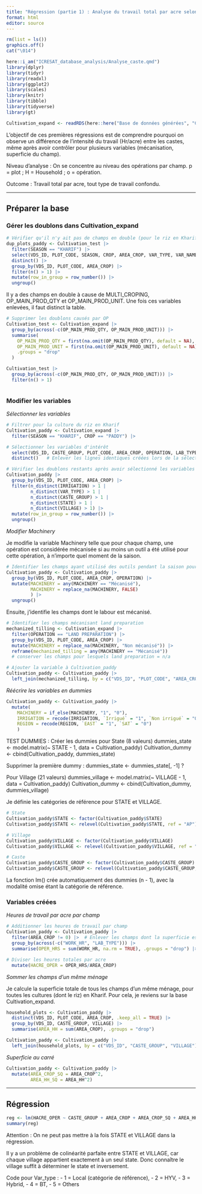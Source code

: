 ```yaml
---
title: "Régression (partie 1) : Analyse du travail total par acre selon la caste"
format: html
editor: source
---
```


```r
rm(list = ls())
graphics.off()
cat("\014")
```

```r
here::i_am("ICRESAT_database_analysis/Analyse_caste.qmd")
library(dplyr)
library(tidyr)
library(readxl)
library(ggplot2)
library(scales)
library(knitr)
library(tibble)
library(tidyverse)
library(gt)
```

```r
Cultivation_expand <- readRDS(here::here("Base de données générées", "Cultivation_expand", "Cultivation_expand.rds"))
```


L'objectif de ces premières régressions est de comprendre pourquoi on observe un différence de l'intensité du travail (Hr/acre) entre les castes, même après avoir contrôler pour plusieurs variables (mécanisation, superficie du champ). 

Niveau d'analyse : On se concentre au niveau des opérations par champ. 
p = plot ; H = Household ; o = opération. 

Outcome : Travail total par acre, tout type de travail confondu. 



********************************************************************************

## Préparer la base

### Gérer les doublons dans Cultivation_expand

```r
# Vérifier qu'il n'y ait pas de champs en double (pour le riz en Kharif)
dup_plots_paddy <- Cultivation_test |>
  filter(SEASON == "KHARIF") |>
  select(VDS_ID, PLOT_CODE, SEASON, CROP, AREA_CROP, VAR_TYPE, VAR_NAME, REGION, STATE, VILLAGE, CASTE_GROUP, CASTE, IRRI_CROP, IRRIGATION, CROP_ID, MULTI_CROPING, OP_MAIN_PROD_QTY, OP_MAIN_PROD_UNIT) |>
  distinct() |>
  group_by(VDS_ID, PLOT_CODE, AREA_CROP) |>
  filter(n() > 1) |>
  mutate(row_in_group = row_number()) |> 
  ungroup()
```

Il y a des champs en double à cause de MULTI_CROPING, OP_MAIN_PROD_QTY et OP_MAIN_PROD_UNIT. Une fois ces variables enlevées, il faut distinct la table.  

```r
# Supprimer les doublons causés par OP
Cultivation_test <- Cultivation_expand |>
  group_by(across(-c(OP_MAIN_PROD_QTY, OP_MAIN_PROD_UNIT))) |>
  summarise(
    OP_MAIN_PROD_QTY = first(na.omit(OP_MAIN_PROD_QTY), default = NA),
    OP_MAIN_PROD_UNIT = first(na.omit(OP_MAIN_PROD_UNIT), default = NA),
    .groups = "drop"
  )

Cultivation_test |>
  group_by(across(-c(OP_MAIN_PROD_QTY, OP_MAIN_PROD_UNIT))) |>
  filter(n() > 1)
```
```r

```






### Modifier les variables

*Sélectionner les variables*

```r
# Filtrer pour la culture du riz en Kharif
Cultivation_paddy <- Cultivation_expand |>
  filter(SEASON == "KHARIF", CROP == "PADDY") |>

# Sélectionner les variables d'intérêt
  select(VDS_ID, CASTE_GROUP, PLOT_CODE, AREA_CROP, OPERATION, LAB_TYPE, WORK_HR, IRRIGATION, MACHINERY, VAR_TYPE, REGION, STATE, VILLAGE) |>
  distinct()   # Enlever les lignes identiques créées lors de la sélection des variables
```

```r
# Vérifier les doublons restants après avoir sélectionné les variables
Cultivation_paddy |>
  group_by(VDS_ID, PLOT_CODE, AREA_CROP) |>
  filter(n_distinct(IRRIGATION) > 1 |
         n_distinct(VAR_TYPE) > 1 |
         n_distinct(CASTE_GROUP) > 1 |
         n_distinct(STATE) > 1 |
         n_distinct(VILLAGE) > 1) |>
  mutate(row_in_group = row_number()) |>
  ungroup()
```


*Modifier Machinery*

Je modifie la variable Machinery telle que pour chaque champ, une opération est considérée mécanisée si au moins un outil a été utilisé pour cette opération, à n'importe quel moment de la saison. 

```r
# Identifier les champs ayant utilisé des outils pendant la saison pour chaque opération
Cultivation_paddy <- Cultivation_paddy |>
  group_by(VDS_ID, PLOT_CODE, AREA_CROP, OPERATION) |>
  mutate(MACHINERY = any(MACHINERY == "Mécanisé"),
         MACHINERY = replace_na(MACHINERY, FALSE)
         ) |>
  ungroup()
```

Ensuite, j'identifie les champs dont le labour est mécanisé. 

```r
# Identifier les champs mécanisant land preparation 
mechanized_tilling <- Cultivation_expand |>
  filter(OPERATION == "LAND PREPARATION") |>
  group_by(VDS_ID, PLOT_CODE, AREA_CROP) |>
  mutate(MACHINERY = replace_na(MACHINERY, "Non mécanisé")) |>
  reframe(mechanized_tilling = any(MACHINERY == "Mécanisé"))
  # conserver les champs pour lesquels land preparation = n/a

# Ajouter la variable à Cultivation_paddy
Cultivation_paddy <- Cultivation_paddy |>
  left_join(mechanized_tilling, by = c("VDS_ID", "PLOT_CODE", "AREA_CROP"))
```


*Réécrire les variables en dummies*

```r
Cultivation_paddy <- Cultivation_paddy |>
  mutate(
    MACHINERY = if_else(MACHINERY, "1", "0"),
    IRRIGATION = recode(IRRIGATION, `Irrigué` = "1", `Non irrigué` = "0"),
    REGION = recode(REGION, `EAST` = "1", `SAT` = "0")
    )
```


TEST DUMMIES :
Créer les dummies pour State (8 valeurs)
dummies_state <- model.matrix(~ STATE - 1, data = Cultivation_paddy)
Cultivation_dummy <- cbind(Cultivation_paddy, dummies_state)

Supprimer la première dummy : dummies_state <- dummies_state[, -1] ? 

Pour Village (21 valeurs)
dummies_village <- model.matrix(~ VILLAGE - 1, data = Cultivation_paddy)
Cultivation_dummy <- cbind(Cultivation_dummy, dummies_village)


Je définie les catégories de référence pour STATE et VILLAGE.

```r
# State
Cultivation_paddy$STATE <- factor(Cultivation_paddy$STATE)
Cultivation_paddy$STATE <- relevel(Cultivation_paddy$STATE, ref = "AP")

# Village
Cultivation_paddy$VILLAGE <- factor(Cultivation_paddy$VILLAGE)
Cultivation_paddy$VILLAGE <- relevel(Cultivation_paddy$VILLAGE, ref = "AP14C")

# Caste
Cultivation_paddy$CASTE_GROUP <- factor(Cultivation_paddy$CASTE_GROUP)
Cultivation_paddy$CASTE_GROUP <- relevel(Cultivation_paddy$CASTE_GROUP, ref = "BC")
```

La fonction lm() crée automatiquement des dummies (n - 1), avec la modalité omise étant la catégorie de référence. 



### Variables créées

*Heures de travail par acre par champ*

```r
# Additionner les heures de travail par champ
Cultivation_paddy <- Cultivation_paddy |>
  filter(AREA_CROP != 0) |>  # Enlever les champs dont la superficie est nulle
  group_by(across(-c("WORK_HR", "LAB_TYPE"))) |>
  summarise(OPER_HRS = sum(WORK_HR, na.rm = TRUE), .groups = "drop") |>

# Diviser les heures totales par acre
  mutate(HACRE_OPER = OPER_HRS/AREA_CROP)
```


*Sommer les champs d'un même ménage*

Je calcule la superficie totale de tous les champs d'un même ménage, pour toutes les cultures (dont le riz) en Kharif. Pour cela, je reviens sur la base Cultivation_expand. 

```r
household_plots <- Cultivation_paddy |>
  distinct(VDS_ID, PLOT_CODE, AREA_CROP, .keep_all = TRUE) |>
  group_by(VDS_ID, CASTE_GROUP, VILLAGE) |>
  summarise(AREA_HH = sum(AREA_CROP), .groups = "drop")

Cultivation_paddy <- Cultivation_paddy |>
  left_join(household_plots, by = c("VDS_ID", "CASTE_GROUP", "VILLAGE"))
```


*Superficie au carré*

```r
Cultivation_paddy <- Cultivation_paddy |>
  mutate(AREA_CROP_SQ = AREA_CROP^2,
         AREA_HH_SQ = AREA_HH^2)
```



********************************************************************************

## Régression

```r
reg <- lm(HACRE_OPER ~ CASTE_GROUP + AREA_CROP + AREA_CROP_SQ + AREA_HH + AREA_HH_SQ + IRRIGATION + MACHINERY + mechanized_tilling + VAR_TYPE + STATE, data = Cultivation_paddy)
summary(reg)
```

Attention : On ne peut pas mettre à la fois STATE et VILLAGE dans la régression. 

Il y a un problème de colinéarité parfaite entre STATE et VILLAGE, car chaque village appartient exactement à un seul state. Donc connaître le village suffit à déterminer le state et inversement. 


Code pour Var_type : 
- 1 = Local (catégorie de référence),
- 2 = HYV,
- 3 = Hybrid,
- 4 = BT,
- 5 = Others

